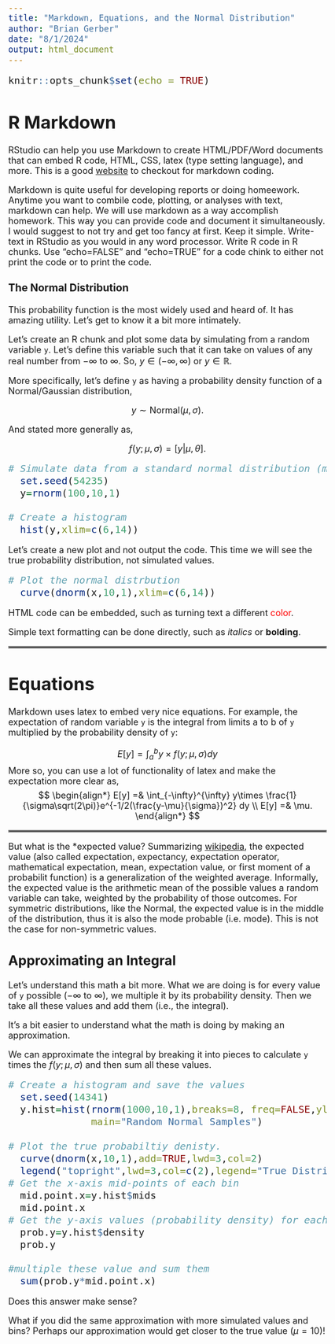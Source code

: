 ```yaml
---
title: "Markdown, Equations, and the Normal Distribution"
author: "Brian Gerber"
date: "8/1/2024"
output: html_document
---
```


<style type="text/css">
body, td {
   font-size: 18px;
}
code.r{
  font-size: 20px;
}
pre {
  font-size: 20px
}
</style>

```r
knitr::opts_chunk$set(echo = TRUE)
```

# R Markdown

RStudio can help you use Markdown to create HTML/PDF/Word documents that can embed R code, HTML, CSS, latex (type setting language), and more. This is a good [website](https://www.markdownguide.org/) to checkout for markdown coding.

Markdown is quite useful for developing reports or doing homeework. Anytime you want to combile code, plotting, or analyses with text, markdown can help. We will use markdown as a way accomplish homework. This way you can provide code and document it simultaneously. I would suggest to not try and get too fancy at first. Keep it simple. Write-text in RStudio as you would in any word processor. Write R code in R chunks. Use "echo=FALSE" and "echo=TRUE" for a code chink to either not print the code or to print the code. 

### The Normal Distribution

This probability function is the most widely used and heard of. It has amazing utility. Let's get to know it a bit more intimately.

Let's create an R chunk and plot some data by simulating from a random variable `y`. Let's define this variable such that it can take on values of any real number from $-\infty$ to $\infty$. So, $y \in (-\infty, \infty)$ or $y \in \mathbb{R}$. 

More specifically, let's define `y` as having a probability density function of a Normal/Gaussian distribution, 

$$y \sim \text{Normal}(\mu, \sigma).$$

And stated more generally as,

$$f(y;\mu, \sigma) = [y|\mu, \theta].$$


```r
# Simulate data from a standard normal distribution (mu = 10, sd = 1)
  set.seed(54235)
  y=rnorm(100,10,1)

# Create a histogram
  hist(y,xlim=c(6,14))
```

Let's create a new plot and not output the code. This time we will see the true probability distribution, not simulated values.

```r
# Plot the normal distrbution
  curve(dnorm(x,10,1),xlim=c(6,14))
```

HTML code can be embedded, such as turning text a different <span style="color:red">color</span>.

Simple text formatting can be done directly, such as *italics* or **bolding**.

<hr style="border:2px solid gray">

# Equations 

Markdown uses latex to embed very nice equations. For example, the expectation of random variable `y` is the integral from limits a to b of `y` multiplied by the probability density of `y`:

$$E[y] = \int_a^b y \times f(y; \mu, \sigma) dy$$
More so, you can use a lot of functionality of latex and make the expectation more clear as,
$$
\begin{align*} 
E[y] =& \int_{-\infty}^{\infty}  y\times \frac{1}{\sigma\sqrt(2\pi)}e^{-1/2(\frac{y-\mu}{\sigma})^2} dy \\
E[y] =& \mu.
\end{align*}
$$

<hr style="border:2px solid gray">

But what is the *expected value? Summarizing [wikipedia](https://en.wikipedia.org/wiki/Expected_value), the expected value (also called expectation, expectancy, expectation operator, mathematical expectation, mean, expectation value, or first moment of a probabilit function) is a generalization of the weighted average. Informally, the expected value is the arithmetic mean of the possible values a random variable can take, weighted by the probability of those outcomes. For symmetric distributions, like the Normal, the expected value is in the middle of the distribution, thus it is also the mode probable (i.e. mode). This is not the case for non-symmetric values.

## Approximating an Integral

Let's understand this math a bit more. What we are doing is for every value of `y` possible ($-\infty$ to $\infty$), we multiple it by its probability density. Then we take all these values and add them (i.e., the integral). 

It's a bit easier to understand what the math is doing by making an approximation. 

We can approximate the integral by breaking it into pieces to calculate `y` times the $f(y; \mu, \sigma)$ and then sum all these values.

```r
# Create a histogram and save the values
  set.seed(14341)
  y.hist=hist(rnorm(1000,10,1),breaks=8, freq=FALSE,ylim=c(0,0.4),
              main="Random Normal Samples")
  
# Plot the true probabiltiy denisty.
  curve(dnorm(x,10,1),add=TRUE,lwd=3,col=2)
  legend("topright",lwd=3,col=c(2),legend="True Distribution")
# Get the x-axis mid-points of each bin
  mid.point.x=y.hist$mids
  mid.point.x
# Get the y-axis values (probability density) for each value. 
  prob.y=y.hist$density
  prob.y

#multiple these value and sum them
  sum(prob.y*mid.point.x)
```

Does this answer make sense?

What if you did the same approximation with more simulated values and bins? Perhaps our approximation would get closer to the true value ($\mu = 10$)!

<br>

<br>


